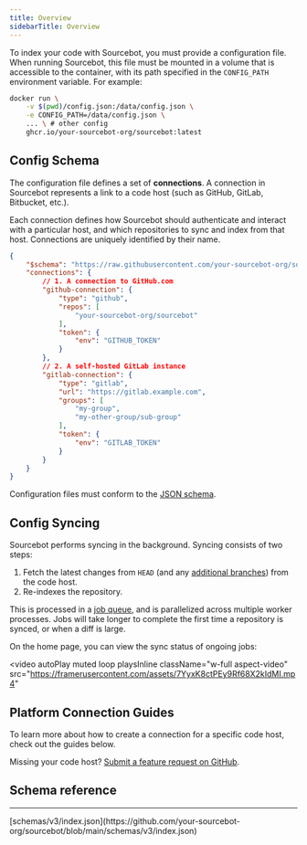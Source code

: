 ```yaml
---
title: Overview
sidebarTitle: Overview
---
```



To index your code with Sourcebot, you must provide a configuration file. When running Sourcebot, this file must be mounted in a volume that is accessible to the container, with its
path specified in the `CONFIG_PATH` environment variable. For example:

```bash icon="terminal" Passing in a CONFIG_PATH to Sourcebot
docker run \
    -v $(pwd)/config.json:/data/config.json \
    -e CONFIG_PATH=/data/config.json \
    ... \ # other config
    ghcr.io/your-sourcebot-org/sourcebot:latest
```

## Config Schema

The configuration file defines a set of **connections**.  A connection in Sourcebot represents a link to a code host (such as GitHub, GitLab, Bitbucket, etc.). 

Each connection defines how Sourcebot should authenticate and interact with a particular host, and which repositories to sync and index from that host. Connections are uniquely identified by their name.

```json wrap icon="code" Example config with two connections
{
    "$schema": "https://raw.githubusercontent.com/your-sourcebot-org/sourcebot/main/schemas/v3/index.json",
    "connections": {
        // 1. A connection to GitHub.com
        "github-connection": {
            "type": "github",
            "repos": [
                "your-sourcebot-org/sourcebot"
            ],
            "token": {
                "env": "GITHUB_TOKEN"
            }
        },
        // 2. A self-hosted GitLab instance
        "gitlab-connection": {
            "type": "gitlab",
            "url": "https://gitlab.example.com",
            "groups": [
                "my-group",
                "my-other-group/sub-group"
            ],
            "token": {
                "env": "GITLAB_TOKEN"
            }
        }
    }
}
```

Configuration files must conform to the [JSON schema](#schema-reference).

## Config Syncing
Sourcebot performs syncing in the background. Syncing consists of two steps:
1. Fetch the latest changes from `HEAD` (and any [additional branches](/docs/features/search/multi-branch-indexing)) from the code host.
2. Re-indexes the repository.

This is processed in a [job queue](/docs/overview#architecture), and is parallelized across multiple worker processes. Jobs will take longer to complete the first time a repository is synced, or when a diff is large.

On the home page, you can view the sync status of ongoing jobs:

<video
    autoPlay
    muted
    loop
    playsInline
    className="w-full aspect-video"
    src="https://framerusercontent.com/assets/7YyxK8ctPEy9Rf68X2kIdMI.mp4"
></video>

## Platform Connection Guides

To learn more about how to create a connection for a specific code host, check out the guides below.

<SupportedPlatforms />

<Note>Missing your code host? [Submit a feature request on GitHub](https://github.com/your-sourcebot-org/sourcebot/discussions/categories/ideas).</Note>


## Schema reference
---

<Accordion title="Reference">
[schemas/v3/index.json](https://github.com/your-sourcebot-org/sourcebot/blob/main/schemas/v3/index.json)

<ConfigSchema />

</Accordion>
